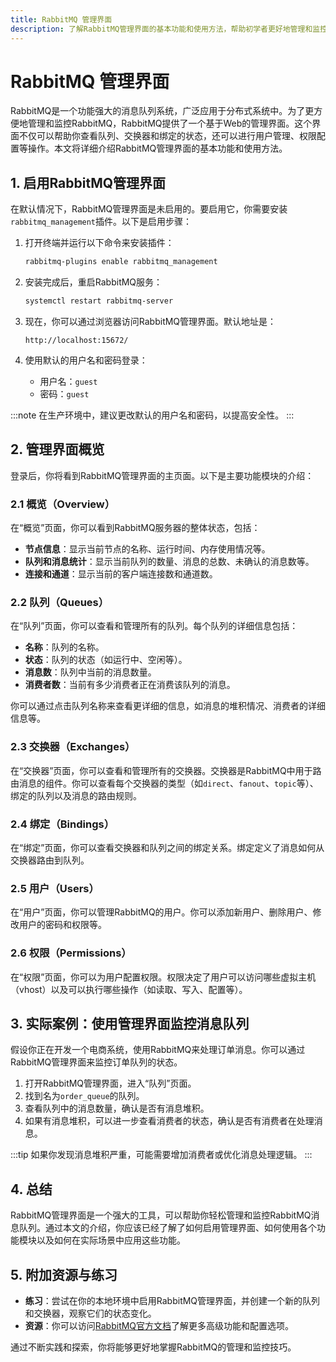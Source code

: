 ```yaml
---
title: RabbitMQ 管理界面
description: 了解RabbitMQ管理界面的基本功能和使用方法，帮助初学者更好地管理和监控RabbitMQ消息队列。
---
```


# RabbitMQ 管理界面

RabbitMQ是一个功能强大的消息队列系统，广泛应用于分布式系统中。为了更方便地管理和监控RabbitMQ，RabbitMQ提供了一个基于Web的管理界面。这个界面不仅可以帮助你查看队列、交换器和绑定的状态，还可以进行用户管理、权限配置等操作。本文将详细介绍RabbitMQ管理界面的基本功能和使用方法。

## 1. 启用RabbitMQ管理界面

在默认情况下，RabbitMQ管理界面是未启用的。要启用它，你需要安装`rabbitmq_management`插件。以下是启用步骤：

1. 打开终端并运行以下命令来安装插件：
   ```bash
   rabbitmq-plugins enable rabbitmq_management
   ```

2. 安装完成后，重启RabbitMQ服务：
   ```bash
   systemctl restart rabbitmq-server
   ```

3. 现在，你可以通过浏览器访问RabbitMQ管理界面。默认地址是：
   ```
   http://localhost:15672/
   ```

4. 使用默认的用户名和密码登录：
   - 用户名：`guest`
   - 密码：`guest`

:::note
在生产环境中，建议更改默认的用户名和密码，以提高安全性。
:::

## 2. 管理界面概览

登录后，你将看到RabbitMQ管理界面的主页面。以下是主要功能模块的介绍：

### 2.1 概览（Overview）

在“概览”页面，你可以看到RabbitMQ服务器的整体状态，包括：

- **节点信息**：显示当前节点的名称、运行时间、内存使用情况等。
- **队列和消息统计**：显示当前队列的数量、消息的总数、未确认的消息数等。
- **连接和通道**：显示当前的客户端连接数和通道数。

### 2.2 队列（Queues）

在“队列”页面，你可以查看和管理所有的队列。每个队列的详细信息包括：

- **名称**：队列的名称。
- **状态**：队列的状态（如运行中、空闲等）。
- **消息数**：队列中当前的消息数量。
- **消费者数**：当前有多少消费者正在消费该队列的消息。

你可以通过点击队列名称来查看更详细的信息，如消息的堆积情况、消费者的详细信息等。

### 2.3 交换器（Exchanges）

在“交换器”页面，你可以查看和管理所有的交换器。交换器是RabbitMQ中用于路由消息的组件。你可以查看每个交换器的类型（如`direct`、`fanout`、`topic`等）、绑定的队列以及消息的路由规则。

### 2.4 绑定（Bindings）

在“绑定”页面，你可以查看交换器和队列之间的绑定关系。绑定定义了消息如何从交换器路由到队列。

### 2.5 用户（Users）

在“用户”页面，你可以管理RabbitMQ的用户。你可以添加新用户、删除用户、修改用户的密码和权限等。

### 2.6 权限（Permissions）

在“权限”页面，你可以为用户配置权限。权限决定了用户可以访问哪些虚拟主机（vhost）以及可以执行哪些操作（如读取、写入、配置等）。

## 3. 实际案例：使用管理界面监控消息队列

假设你正在开发一个电商系统，使用RabbitMQ来处理订单消息。你可以通过RabbitMQ管理界面来监控订单队列的状态。

1. 打开RabbitMQ管理界面，进入“队列”页面。
2. 找到名为`order_queue`的队列。
3. 查看队列中的消息数量，确认是否有消息堆积。
4. 如果有消息堆积，可以进一步查看消费者的状态，确认是否有消费者在处理消息。

:::tip
如果你发现消息堆积严重，可能需要增加消费者或优化消息处理逻辑。
:::

## 4. 总结

RabbitMQ管理界面是一个强大的工具，可以帮助你轻松管理和监控RabbitMQ消息队列。通过本文的介绍，你应该已经了解了如何启用管理界面、如何使用各个功能模块以及如何在实际场景中应用这些功能。

## 5. 附加资源与练习

- **练习**：尝试在你的本地环境中启用RabbitMQ管理界面，并创建一个新的队列和交换器，观察它们的状态变化。
- **资源**：你可以访问[RabbitMQ官方文档](https://www.rabbitmq.com/documentation.html)了解更多高级功能和配置选项。

通过不断实践和探索，你将能够更好地掌握RabbitMQ的管理和监控技巧。